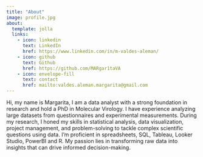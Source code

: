 ```yaml
---
title: "About"
image: profile.jpg
about:
  template: jolla
  links:
    - icon: linkedin
      text: LinkedIn
      href: https://www.linkedin.com/in/m-valdes-aleman/
    - icon: github
      text: Github
      href: https://github.com/MARgar1taVA
    - icon: envelope-fill
      text: contact
      href: mailto:valdes.aleman.margarita@gmail.com  
---
```


Hi, my name is Margarita, I am a data analyst with a strong foundation in research and hold a PhD in Molecular Virology. I have experience analyzing large datasets from questionnaires and experimental measurements. During my research, I honed my skills in statistical analysis, data visualization, project management, and problem-solving to tackle complex scientific questions using data. I'm proficient in spreadsheets, SQL, Tableau, Looker Studio, PowerBI and R. My passion lies in transforming raw data into insights that can drive informed decision-making.
